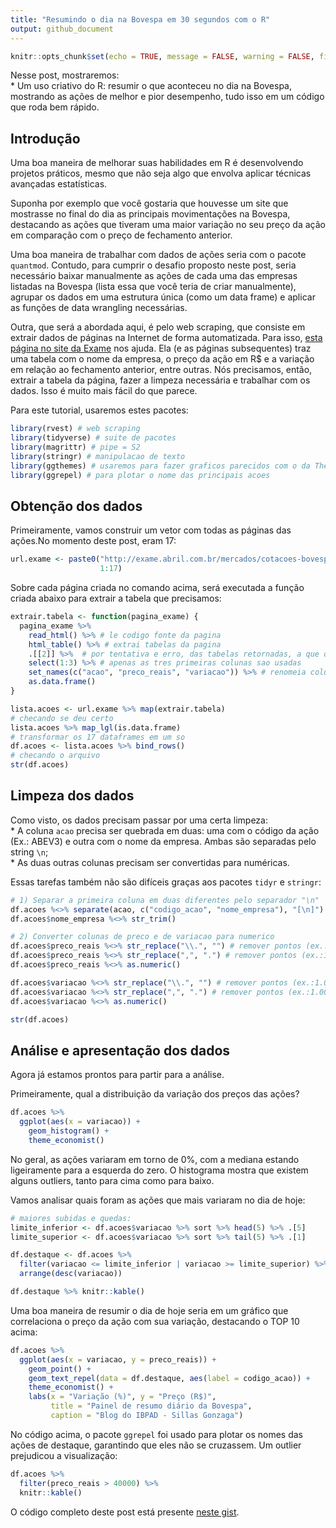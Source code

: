 ```yaml
---
title: "Resumindo o dia na Bovespa em 30 segundos com o R"
output: github_document
---
```


```r
knitr::opts_chunk$set(echo = TRUE, message = FALSE, warning = FALSE, fig.width = 9)
```

Nesse post, mostraremos:  
* Um uso criativo do R: resumir o que aconteceu no dia na Bovespa, mostrando as ações de melhor e pior desempenho, tudo isso em um código que roda bem rápido.

## Introdução

Uma boa maneira de melhorar suas habilidades em R é desenvolvendo projetos práticos, mesmo que não seja algo que envolva aplicar técnicas avançadas estatísticas.

Suponha por exemplo que você gostaria que houvesse um site que mostrasse no final do dia as principais movimentações na Bovespa, destacando as ações que tiveram uma maior variação no seu preço da ação em comparação com o preço de fechamento anterior.

Uma boa maneira de trabalhar com dados de ações seria com o pacote `quantmod`. Contudo, para cumprir o desafio proposto neste post, seria necessário baixar manualmente as ações de cada uma das empresas listadas na Bovespa (lista essa que você teria de criar manualmente), agrupar os dados em uma estrutura única (como um data frame) e aplicar as funções de data wrangling necessárias.

Outra, que será a abordada aqui, é pelo web scraping, que consiste em extrair dados de páginas na Internet de forma automatizada. Para isso, [esta página no site da Exame](http://exame.abril.com.br/mercados/cotacoes-bovespa/acoes?page=1) nos ajuda. Ela (e as páginas subsequentes) traz uma tabela com o nome da empresa, o preço da ação em R$ e a variação em relação ao fechamento anterior, entre outras. Nós precisamos, então, extrair a tabela da página, fazer a limpeza necessária e trabalhar com os dados. Isso é muito mais fácil do que parece.

Para este tutorial, usaremos estes pacotes:

```r
library(rvest) # web scraping
library(tidyverse) # suite de pacotes
library(magrittr) # pipe = S2
library(stringr) # manipulacao de texto
library(ggthemes) # usaremos para fazer graficos parecidos com o da The Economist
library(ggrepel) # para plotar o nome das principais acoes
```

## Obtenção dos dados

Primeiramente, vamos construir um vetor com todas as páginas das ações.No momento deste post, eram 17:

```r
url.exame <- paste0("http://exame.abril.com.br/mercados/cotacoes-bovespa/acoes?page=",
                    1:17)
```

Sobre cada página criada no comando acima, será executada a função criada abaixo para extrair a tabela que precisamos:

```r

extrair.tabela <- function(pagina_exame) {
  pagina_exame %>% 
    read_html() %>% # le codigo fonte da pagina
    html_table() %>% # extrai tabelas da pagina
    .[[2]] %>%  # por tentativa e erro, das tabelas retornadas, a que queremos é a segunda
    select(1:3) %>% # apenas as tres primeiras colunas sao usadas 
    set_names(c("acao", "preco_reais", "variacao")) %>% # renomeia colunas
    as.data.frame()
}
```


```r
lista.acoes <- url.exame %>% map(extrair.tabela)
# checando se deu certo
lista.acoes %>% map_lgl(is.data.frame)
# transformar os 17 dataframes em um so
df.acoes <- lista.acoes %>% bind_rows()
# checando o arquivo
str(df.acoes)

```

## Limpeza dos dados

Como visto, os dados precisam passar por uma certa limpeza:  
* A coluna `acao` precisa ser quebrada em duas: uma com o código da ação (Ex.: ABEV3) e outra com o nome da empresa. Ambas são separadas pelo string `\n`;  
* As duas outras colunas precisam ser convertidas para numéricas.  

Essas tarefas também não são difíceis graças aos pacotes `tidyr` e `stringr`:

```r
# 1) Separar a primeira coluna em duas diferentes pelo separador "\n"
df.acoes %<>% separate(acao, c("codigo_acao", "nome_empresa"), "[\n]")
df.acoes$nome_empresa %<>% str_trim()

# 2) Converter colunas de preco e de variacao para numerico
df.acoes$preco_reais %<>% str_replace("\\.", "") # remover pontos (ex.:1.004,15)
df.acoes$preco_reais %<>% str_replace(",", ".") # remover pontos (ex.:1.004,15)
df.acoes$preco_reais %<>% as.numeric()

df.acoes$variacao %<>% str_replace("\\.", "") # remover pontos (ex.:1.004,15)
df.acoes$variacao %<>% str_replace(",", ".") # remover pontos (ex.:1.004,15)
df.acoes$variacao %<>% as.numeric()

str(df.acoes)
```

## Análise e apresentação dos dados


Agora já estamos prontos para partir para a análise.

Primeiramente, qual a distribuição da variação dos preços das ações?

```r
df.acoes %>% 
  ggplot(aes(x = variacao)) + 
    geom_histogram() +
    theme_economist()
```

No geral, as ações variaram em torno de 0%, com a mediana estando ligeiramente para a esquerda do zero. O histograma mostra que existem alguns outliers, tanto para cima como para baixo.

Vamos analisar quais foram as ações que mais variaram no dia de hoje:

```r
# maiores subidas e quedas:
limite_inferior <- df.acoes$variacao %>% sort %>% head(5) %>% .[5]
limite_superior <- df.acoes$variacao %>% sort %>% tail(5) %>% .[1]

df.destaque <- df.acoes %>% 
  filter(variacao <= limite_inferior | variacao >= limite_superior) %>% 
  arrange(desc(variacao))

df.destaque %>% knitr::kable()
```

Uma boa maneira de resumir o dia de hoje seria em um gráfico que correlaciona o preço da ação com sua variação, destacando o TOP 10 acima:

```r
df.acoes %>% 
  ggplot(aes(x = variacao, y = preco_reais)) + 
    geom_point() + 
    geom_text_repel(data = df.destaque, aes(label = codigo_acao)) +
    theme_economist() + 
    labs(x = "Variação (%)", y = "Preço (R$)",
         title = "Painel de resumo diário da Bovespa",
         caption = "Blog do IBPAD - Sillas Gonzaga")

```

No código acima, o pacote `ggrepel` foi usado para plotar os nomes das ações de destaque, garantindo que eles não se cruzassem. Um outlier prejudicou a visualização:

```r

df.acoes %>%
  filter(preco_reais > 40000) %>% 
  knitr::kable()

```


O código completo deste post está presente [neste gist](https://gist.github.com/sillasgonzaga/ad7ecc08aad76c48ead83b5806c6234b).
